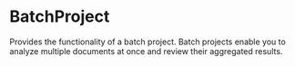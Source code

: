 # BatchProject

Provides the functionality of a batch project. Batch projects enable you to analyze multiple documents at once and review their aggregated results.
